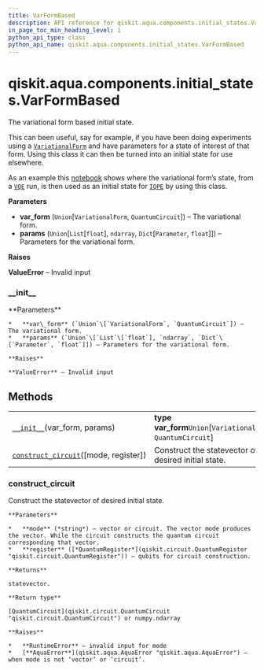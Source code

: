 ```yaml
---
title: VarFormBased
description: API reference for qiskit.aqua.components.initial_states.VarFormBased
in_page_toc_min_heading_level: 1
python_api_type: class
python_api_name: qiskit.aqua.components.initial_states.VarFormBased
---
```


# qiskit.aqua.components.initial\_states.VarFormBased

<Class id="qiskit.aqua.components.initial_states.VarFormBased" isDedicatedPage={true} github="https://github.com/qiskit-community/qiskit-aqua/tree/stable/0.9/qiskit/aqua/components/initial_states/var_form_based.py" signature="VarFormBased(var_form, params)">
  The variational form based initial state.

  This can been useful, say for example, if you have been doing experiments using a [`VariationalForm`](qiskit.aqua.components.variational_forms.VariationalForm "qiskit.aqua.components.variational_forms.VariationalForm") and have parameters for a state of interest of that form. Using this class it can then be turned into an initial state for use elsewhere.

  As an example this [notebook](https://github.com/Qiskit/qiskit-community-tutorials/blob/master/aqua/vqe2iqpe.ipynb) shows where the variational form’s state, from a [`VQE`](qiskit.aqua.algorithms.VQE "qiskit.aqua.algorithms.VQE") run, is then used as an initial state for [`IQPE`](qiskit.aqua.algorithms.IQPE "qiskit.aqua.algorithms.IQPE") by using this class.

  **Parameters**

  *   **var\_form** (`Union`\[`VariationalForm`, `QuantumCircuit`]) – The variational form.
  *   **params** (`Union`\[`List`\[`float`], `ndarray`, `Dict`\[`Parameter`, `float`]]) – Parameters for the variational form.

  **Raises**

  **ValueError** – Invalid input

  ### \_\_init\_\_

  <Function id="qiskit.aqua.components.initial_states.VarFormBased.__init__" signature="__init__(var_form, params)">
    **Parameters**

    *   **var\_form** (`Union`\[`VariationalForm`, `QuantumCircuit`]) – The variational form.
    *   **params** (`Union`\[`List`\[`float`], `ndarray`, `Dict`\[`Parameter`, `float`]]) – Parameters for the variational form.

    **Raises**

    **ValueError** – Invalid input
  </Function>

  ## Methods

  |                                                                                                                                                                                        |                                                                 |
  | -------------------------------------------------------------------------------------------------------------------------------------------------------------------------------------- | --------------------------------------------------------------- |
  | [`__init__`](#qiskit.aqua.components.initial_states.VarFormBased.__init__ "qiskit.aqua.components.initial_states.VarFormBased.__init__")(var\_form, params)                            | **type var\_form**`Union`\[`VariationalForm`, `QuantumCircuit`] |
  | [`construct_circuit`](#qiskit.aqua.components.initial_states.VarFormBased.construct_circuit "qiskit.aqua.components.initial_states.VarFormBased.construct_circuit")(\[mode, register]) | Construct the statevector of desired initial state.             |

  ### construct\_circuit

  <Function id="qiskit.aqua.components.initial_states.VarFormBased.construct_circuit" signature="construct_circuit(mode='circuit', register=None)">
    Construct the statevector of desired initial state.

    **Parameters**

    *   **mode** (*string*) – vector or circuit. The vector mode produces the vector. While the circuit constructs the quantum circuit corresponding that vector.
    *   **register** ([*QuantumRegister*](qiskit.circuit.QuantumRegister "qiskit.circuit.QuantumRegister")) – qubits for circuit construction.

    **Returns**

    statevector.

    **Return type**

    [QuantumCircuit](qiskit.circuit.QuantumCircuit "qiskit.circuit.QuantumCircuit") or numpy.ndarray

    **Raises**

    *   **RuntimeError** – invalid input for mode
    *   [**AquaError**](qiskit.aqua.AquaError "qiskit.aqua.AquaError") – when mode is not ‘vector’ or ‘circuit’.
  </Function>
</Class>

